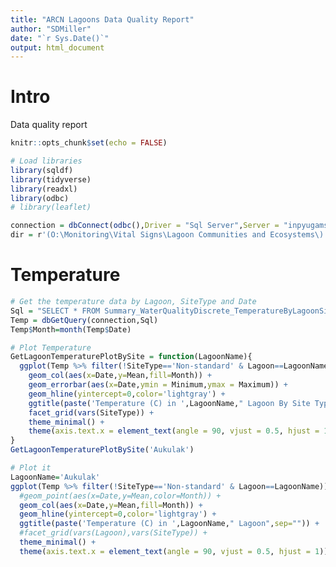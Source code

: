 ```yaml
---
title: "ARCN Lagoons Data Quality Report"
author: "SDMiller"
date: "`r Sys.Date()`"
output: html_document
---
```


# Intro

Data quality report

```r
knitr::opts_chunk$set(echo = FALSE)

# Load libraries
library(sqldf)
library(tidyverse)
library(readxl)
library(odbc)
# library(leaflet)

connection = dbConnect(odbc(),Driver = "Sql Server",Server = "inpyugamsvm01\\nuna_dev", Database = "ARCN_Lagoons")
dir = r'(O:\Monitoring\Vital Signs\Lagoon Communities and Ecosystems\)'

```

# Temperature

```r
# Get the temperature data by Lagoon, SiteType and Date
Sql = "SELECT * FROM Summary_WaterQualityDiscrete_TemperatureByLagoonSiteTypeDate"
Temp = dbGetQuery(connection,Sql)
Temp$Month=month(Temp$Date)

# Plot Temperature
GetLagoonTemperaturePlotBySite = function(LagoonName){
  ggplot(Temp %>% filter(!SiteType=='Non-standard' & Lagoon==LagoonName)) + 
    geom_col(aes(x=Date,y=Mean,fill=Month)) +
    geom_errorbar(aes(x=Date,ymin = Minimum,ymax = Maximum)) +  
    geom_hline(yintercept=0,color='lightgray') +
    ggtitle(paste('Temperature (C) in ',LagoonName," Lagoon By Site Type",sep="")) +
    facet_grid(vars(SiteType)) +
    theme_minimal() +
    theme(axis.text.x = element_text(angle = 90, vjust = 0.5, hjust = 1))
}
GetLagoonTemperaturePlotBySite('Aukulak')


```

```r
# Plot it
LagoonName='Aukulak'
ggplot(Temp %>% filter(!SiteType=='Non-standard' & Lagoon==LagoonName)) + 
  #geom_point(aes(x=Date,y=Mean,color=Month)) +
  geom_col(aes(x=Date,y=Mean,fill=Month)) +
  geom_hline(yintercept=0,color='lightgray') +
  ggtitle(paste('Temperature (C) in ',LagoonName," Lagoon",sep="")) +
  #facet_grid(vars(Lagoon),vars(SiteType)) +
  theme_minimal() +
  theme(axis.text.x = element_text(angle = 90, vjust = 0.5, hjust = 1))

```


